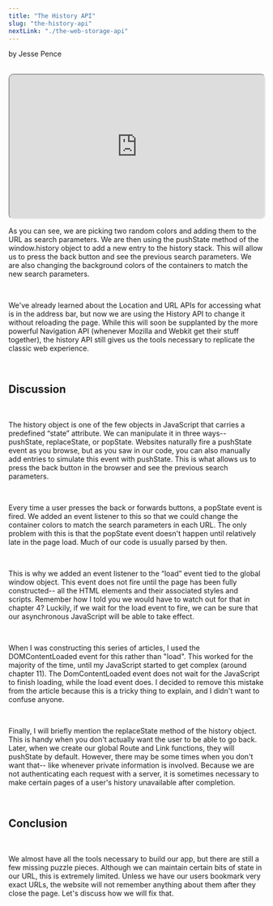```yaml
---
title: "The History API"
slug: "the-history-api"
nextLink: "./the-web-storage-api"
---
```



by Jesse Pence

<Cat />

<br />

<iframe
  style="height: fit-content; aspect-ratio: 16/9; width: 100%; border-radius: 10px; shadow: 0 10px 10px 0 rgba(0, 0, 0, 0.2);"
  src="https://www.youtube.com/embed/BYiFZ61mWXM
  id="ytplayer"
/>

<br />

## **Table of Contents**

<br />

<a href="#introduction-and-demo">Introduction and Demo</a>
<a href="#discussion">Discussion</a>
<a href="#conclusion">Conclusion</a>

<br />

## **Introduction and Demo**

<br />

As the last chapter introduced a lot of new concepts and we're close to building our app, this will be the one of the few chapters without a new demo from this point forwards. Instead, let's bring back the last part of our second demo from the last chapter, and re-examine what was happening with the button on the very bottom of the page.

<br />

<div
  style={{
    maxWidth: "100%",
    overflow: "auto",
    borderRadius: "5px",
    fontSize: "1.3rem",
  }}
>
    demo2.html
    ```js
// the rest of the code here...

      btn.addEventListener("click", () => {
        let randomColor1 = Math.floor(Math.random() * 16777215).toString(16)
        // random hex color
        let randomColor2 = Math.floor(Math.random() * 16777215).toString(16)
        // the number 16 is the base and 16777215 is the max
        window.history.pushState(
          // ignore the two empty arguments
          {},
          "",
          `?color1=${randomColor1}&color2=${randomColor2}`
          // all we care about for now is the last one– the URL.
        )
        container1.style.backgroundColor = `#${randomColor1}`
        container2.style.backgroundColor = `#${randomColor2}`
      }) // Let's talk about what this does...

...

colorCheck() // initial color check

window.addEventListener("load", () => {
// This event tells us the DOM is fully loaded
window.addEventListener("popstate", () => {
// wait to see if a popState event fires.
colorCheck()
// change the colors to match the search params if a popState event fires.
})
// Don't worry, I'll explain this... NOW!
})

</script>

</body>
</html>
```
</div>

<br />

<iframe
  src="/demos/csr/ch6/demo2?color1=00f&color2=f00#container2"
  style="width: 100%; height: 500px; border: black 1px solid; border-radius: 5px;"
></iframe>

<br />

As you can see, we are picking two random colors and adding them to the URL as search parameters. We are then using the pushState method of the window.history object to add a new entry to the history stack. This will allow us to press the back button and see the previous search parameters. We are also changing the background colors of the containers to match the new search parameters.

<br />

We've already learned about the Location and URL APIs for accessing what is in the address bar, but now we are using the History API to change it without reloading the page. While this will soon be supplanted by the more powerful Navigation API (whenever Mozilla and Webkit get their stuff together), the history API still gives us the tools necessary to replicate the classic web experience.

<br />

## **Discussion**

<br />

The history object is one of the few objects in JavaScript that carries a predefined “state” attribute. We can manipulate it in three ways-- pushState, replaceState, or popState. Websites naturally fire a pushState event as you browse, but as you saw in our code, you can also manually add entries to simulate this event with pushState. This is what allows us to press the back button in the browser and see the previous search parameters.

<br />

Every time a user presses the back or forwards buttons, a popState event is fired. We added an event listener to this so that we could change the container colors to match the search parameters in each URL. The only problem with this is that the popState event doesn't happen until relatively late in the page load. Much of our code is usually parsed by then.

<br />

This is why we added an event listener to the “load” event tied to the global window object. This event does not fire until the page has been fully constructed-- all the HTML elements and their associated styles and scripts. Remember how I told you we would have to watch out for that in chapter 4? Luckily, if we wait for the load event to fire, we can be sure that our asynchronous JavaScript will be able to take effect.

<br />

When I was constructing this series of articles, I used the DOMContentLoaded event for this rather than "load". This worked for the majority of the time, until my JavaScript started to get complex (around chapter 11). The DomContentLoaded event does not wait for the JavaScript to finish loading, while the load event does. I decided to remove this mistake from the article because this is a tricky thing to explain, and I didn't want to confuse anyone.

<br />

Finally, I will briefly mention the replaceState method of the history object. This is handy when you don't actually want the user to be able to go back. Later, when we create our global Route and Link functions, they will pushState by default. However, there may be some times when you don't want that-- like whenever private information is involved. Because we are not authenticating each request with a server, it is sometimes necessary to make certain pages of a user's history unavailable after completion.

<br />

## **Conclusion**

<br />

We almost have all the tools necessary to build our app, but there are still a few missing puzzle pieces. Although we can maintain certain bits of state in our URL, this is extremely limited. Unless we have our users bookmark very exact URLs, the website will not remember anything about them after they close the page. Let's discuss how we will fix that.

<br />

[^1]: 1:
[^2]: 2:
